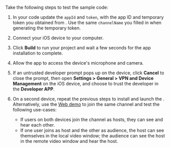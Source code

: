 <PlatformWrapper platform="ios">

Take the following steps to test the sample code:

1. In your code update the `appId` and `token`, with the app ID and temporary token you obtained from <Vg k="CONSOLE" />. Use the same `channelName` you filled in when generating the temporary token.

1. Connect your iOS device to your computer.

1. Click **Build** to run your project and wait a few seconds for the app installation to complete.

4. Allow the app to access the device's microphone and camera.


5. If an untrusted developer prompt pops up on the device, click **Cancel** to close the prompt, then open **Settings > General > VPN and Device Management** on the iOS device, and choose to trust the developer in the **Developer APP**.

1. On a second <Vpl k="NAME" /> device, repeat the previous steps to install and launch the <Vpl k="CLIENT"/>. Alternatively, use the [Web demo](https://webdemo.agora.io/basicVideoCall/index.html) to join the same channel and test the following use-cases:

    * If users on both devices join the channel as hosts, they can see and hear each other.
    * If one user joins as host and the other as audience, the host can see themselves in the local video window; the audience can see the host in the remote video window and hear the host.

</PlatformWrapper>